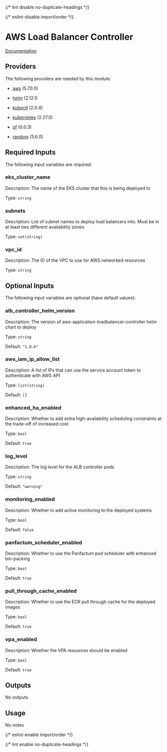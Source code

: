 
{/* lint disable no-duplicate-headings */}

{/* eslint-disable import/order */}

<ModuleHeader name="kube_aws_lb_controller" sourceHref="https://github.com/Panfactum/stack/tree/__PANFACTUM_VERSION_MAIN__/packages/infrastructure/kube_aws_lb_controller" status="stable" type="direct" />

# AWS Load Balancer Controller

[Documentation](https://kubernetes-sigs.github.io/aws-load-balancer-controller/v2.7/)

## Providers

The following providers are needed by this module:

* [aws](https://registry.terraform.io/providers/hashicorp/aws/5.70.0/docs) (5.70.0)

* [helm](https://registry.terraform.io/providers/hashicorp/helm/2.12.1/docs) (2.12.1)

* [kubectl](https://registry.terraform.io/providers/alekc/kubectl/2.0.4/docs) (2.0.4)

* [kubernetes](https://registry.terraform.io/providers/hashicorp/kubernetes/2.27.0/docs) (2.27.0)

* [pf](https://registry.terraform.io/providers/panfactum/pf/0.0.3/docs) (0.0.3)

* [random](https://registry.terraform.io/providers/hashicorp/random/3.6.0/docs) (3.6.0)

## Required Inputs

The following input variables are required:

### eks\_cluster\_name

Description: The name of the EKS cluster that this is being deployed to

Type: `string`

### subnets

Description: List of subnet names to deploy load balancers into. Must be in at least two different availability zones.

Type: `set(string)`

### vpc\_id

Description: The ID of the VPC to use for AWS networked resources

Type: `string`

## Optional Inputs

The following input variables are optional (have default values):

### alb\_controller\_helm\_version

Description: The version of aws-application-loadbalancer-controller helm chart to deploy

Type: `string`

Default: `"1.8.0"`

### aws\_iam\_ip\_allow\_list

Description: A list of IPs that can use the service account token to authenticate with AWS API

Type: `list(string)`

Default: `[]`

### enhanced\_ha\_enabled

Description: Whether to add extra high-availability scheduling constraints at the trade-off of increased cost

Type: `bool`

Default: `true`

### log\_level

Description: The log level for the ALB controller pods

Type: `string`

Default: `"warning"`

### monitoring\_enabled

Description: Whether to add active monitoring to the deployed systems

Type: `bool`

Default: `false`

### panfactum\_scheduler\_enabled

Description: Whether to use the Panfactum pod scheduler with enhanced bin-packing

Type: `bool`

Default: `true`

### pull\_through\_cache\_enabled

Description: Whether to use the ECR pull through cache for the deployed images

Type: `bool`

Default: `true`

### vpa\_enabled

Description: Whether the VPA resources should be enabled

Type: `bool`

Default: `true`

## Outputs

No outputs.

## Usage

No notes

{/* eslint-enable import/order */}

{/* lint enable no-duplicate-headings */}
